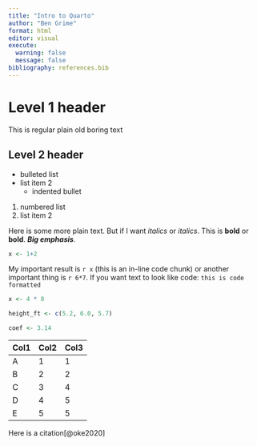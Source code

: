 ```yaml
---
title: "Intro to Quarto"
author: "Ben Grime"
format: html
editor: visual
execute: 
  warning: false
  message: false
bibliography: references.bib
---
```


# Level 1 header

This is regular plain old boring text

## Level 2 header

-   bulleted list
-   list item 2
    -   indented bullet

1.  numbered list
2.  list item 2

Here is some more plain text. But if I want *italics* or *italics*. This is **bold** or **bold**. ***Big emphasis***.

```r
x <- 1+2
```

My important result is `r x` (this is an in-line code chunk) or another important thing is `r 6*7`. If you want text to look like code: `this is code formatted`

```r
x <- 4 * 8

height_ft <- c(5.2, 6.0, 5.7)

coef <- 3.14
```

| Col1 | Col2 | Col3 |
|------|------|------|
| A    | 1    | 1    |
| B    | 2    | 2    |
| C    | 3    | 4    |
| D    | 4    | 5    |
| E    | 5    | 5    |

Here is a citation[@oke2020]
